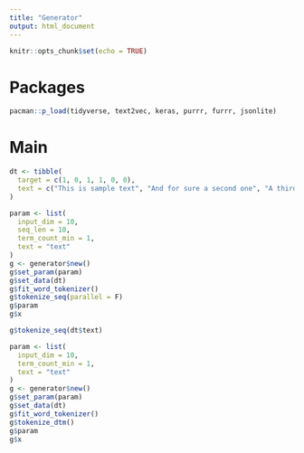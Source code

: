 ```yaml
---
title: "Generator"
output: html_document
---
```


```r
knitr::opts_chunk$set(echo = TRUE)
```



# Packages

```r
pacman::p_load(tidyverse, text2vec, keras, purrr, furrr, jsonlite)
```


# Main


```r
dt <- tibble(
  target = c(1, 0, 1, 1, 0, 0),
  text = c("This is sample text", "And for sure a second one", "A third one should not be missing", "four items is almost six ones", "almost the final item in this list", "and lastly the last item of this exercise")
)
```


```r
param <- list(
  input_dim = 10,
  seq_len = 10,
  term_count_min = 1,
  text = "text"
)
g <- generator$new()
g$set_param(param)
g$set_data(dt)
g$fit_word_tokenizer()
g$tokenize_seq(parallel = F)
g$param
g$x

g$tokenize_seq(dt$text)
```




```r
param <- list(
  input_dim = 10,
  term_count_min = 1,
  text = "text"
)
g <- generator$new()
g$set_param(param)
g$set_data(dt)
g$fit_word_tokenizer()
g$tokenize_dtm()
g$param
g$x
```





